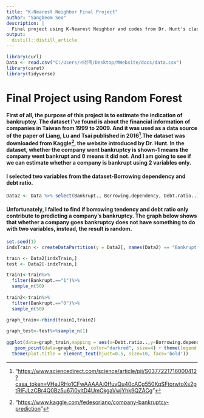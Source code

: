 ---
title: "K-Nearest Neighbor Final Project"
author: "Sangbeom Seo"
description: |
  Final project using K-Nearest Neighbor and codes from Dr. Hunt's class
output:
  distill::distill_article 
---

```{r setup, echo=FALSE, }
library(curl)
Data <- read.csv("C:/Users/서정목/Desktop/MWebsite/docs/data.csv")
library(caret)
library(tidyverse)
```

# Final Project using Random Forest

#### First of all, the purpose of this project is to estimate the indication of bankruptcy. The dataset I've found is about the financial information of companies in Taiwan from 1999 to 2009. And it was used as a data source of the paper of Liang, Lu and Tsai published in 2016[^1].The dataset was downloaded from Kaggle[^2], the website introduced by Dr. Hunt. In the dataset, whether the company went bankruptcy is shown-1 means the company went bankrupt and 0 means it did not. And I am going to see if we can estimate whether a company is bankrupt using 2 variables only. 

[^1]: "<https://www.sciencedirect.com/science/article/pii/S0377221716000412?casa_token=VHeJRHo1CFwAAAAA:0ffuvQu40cACg550KqSFtorwtoXs2ptRIFJLzCBr4Q0Bz5u67i0yltD4UmCkgaVwjYhk9QZACg>"

[^2]: "<https://www.kaggle.com/fedesoriano/company-bankruptcy-prediction>"

#### I selected two variables from the dataset-Borrowing dependency and debt ratio.
```{r}
Data2 <- Data %>% select(Bankrupt., Borrowing.dependency, Debt.ratio..)
```
#### Unfortunately, I failed to find if borrowing tendency and debt ratio only contribute to predicting a company's bankruptcy. The graph below shows that whether a company goes bankruptcy does not have something to do with two variables, instead, the result is random.
``` {r}
set.seed(1)
indxTrain <- createDataPartition(y = Data2[, names(Data2) == "Bankrupt."], p = 0.7, list = F)

train <- Data2[indxTrain,]
test <- Data2[-indxTrain,]

train1<-train%>%
  filter(Bankrupt.=="1")%>% 
  sample_n(50)
  
train2<-train%>%
  filter(Bankrupt.=="0")%>% 
  sample_n(50)
  
graph_train<-rbind(train1,train2)

graph_test<-test%>%sample_n(1)
  
ggplot(data=graph_train,mapping = aes(x=Debt.ratio..,y=Borrowing.dependency,color=Bankrupt.))+geom_point(alpha=0.5) + 
   geom_point(data=graph_test, color="darkred", size=4) + theme(legend.title = element_blank())+ggtitle("Property that Bankrupt Companies have")+xlim(0,0.3)+ylim(0,0.75)+
  theme(plot.title = element_text(hjust=0.5, size=10, face='bold'))  
```


